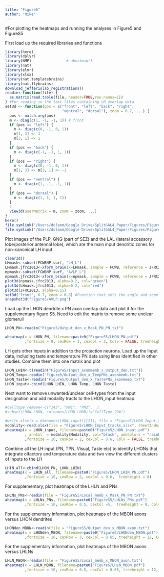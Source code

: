 ```yaml
---
title: "Figure5"
author: "Mike"
---
```

#For plotting the heatmaps and running the analyses in Figure5 and FigureS5

First load up the required libraries and functions
```r
library(here)
library(dplyr)
library(NMF)                # aheatmap()
library(nat)
library(elmr)
library(xlsx)
library(nat.templatebrains)
library(nat.flybrains)
download_jefferislab_registrations()
readin<-function(file) {
  as.matrix(read.table(file, header=TRUE,row.names=1))
} #For reading in the text files containing LM overlap data 
set3d <- function(pos = c("front", "left", "back", "right",
                          "ventral", "dorsal"), zoom = 0.7, ...) {
  pos <- match.arg(pos)
  m <- diag(c(1, -1, -1, 1)) # front
  if (pos == "left") {
    m <- diag(c(0, -1, 0, 1))
    m[1, 3] <- 1
    m[3, 1] <- 1
  }
  if (pos == "back") {
    m <- diag(c(-1, -1, 1, 1))
  }
  if (pos == "right") {
    m <- diag(c(0, -1, 0, 1))
    m[1, 3] <- m[3, 1] <- -1
  }
  if (pos == "ventral") {
    m <- diag(c(1, -1, -1, 1))
  }
  if (pos == "dorsal") {
    m <- diag(c(1, 1, 1, 1))
  }
  4
  view3d(userMatrix = m, zoom = zoom, ...)
}
here()
file.symlink("/Users/dolanm/Google Drive/SplitGAL4_Paper/Figures/Figure5", here())
file.symlink("/Users/dolanm/Google Drive/SplitGAL4_Paper/Figures/FigureS5", here())
```

Plot images of the PLP, GNG (part of SEZ) and the LAL (lateral accessory lobe/posterior antennal lobe), which are the main input dendritic zones for non-canonical LH input 
```r
clear3d()
LHmask<-subset(FCWBNP.surf, "LH_L")
LHmask.jfrc2013<-xform_brain(x=LHmask, sample = FCWB, reference = JFRC2013)
npmask<-subset(FCWBNP.surf, "AVLP_L")
npmask.jfrc2013<-xform_brain(x=npmask, sample = FCWB, reference = JFRC2013)
plot3d(npmask.jfrc2013, alpha=0.2, col="green")
plot3d(LHmask.jfrc2013, alpha=0.2, col="red")
plot3d(JFRC2013, alpha=0.15)
set3d("front", 0.7, zoom = 0.8) #Function that sets the angle and zoom 
snapshot3d("Figure5/AVLP.png")
```

Load up the LHON dendrite x PN axon overlap data and plot it for the supplementary figure S5. Need to edit the matrix to remove some unclear glomeruli
```r
LHON_PN<-readin("Figure5/Output_den_x_Mask_PN_PN.txt")

aheatmap(x = LHON_PN, filename=paste0("FigureS5/LHON_PN.pdf")
         ,fontsize = 9, cexRow = 1, cexCol = 2, Colv = FALSE, treeheight = 15)
```

LH gets other inputs in addition to the projection neurons. Load up the Input data, including taste and temperature PN data using lines identified in other studies. Combine them into one matrix and plot 
```r
LHON_LHIN<-t(readin("Figure5/Input_axonmemb_x_Output_den.txt"))
LHON_Temp<-readin("Figure5/Output_den_x_TempPNs_axonmemb.txt")
LHON_Taste<-readin("Figure5/Output_den_x_TastePNs_axonmemb.txt")
LHON_input<-cbind(LHON_LHIN, LHON_Temp, LHON_Taste)
```

Next want to remove unwanted/unclear cell-types from the input designation and add modality tracts to the LHON_input heatmap. 
```r
#celltype_remove<-c("145", "PN1", "PN2",  )
#subset(LHON_LHON, colnames(LHON_LHON)!="CellType_29A")

#write.xlsx(x = dimnames(LHON_input)[[2]], file = "Figure5/LHON_Input_tracks.xlsx")
modality<-read.xlsx(file = "Figure5/LHON_Input_tracks.xlsx", sheetIndex = 1)
aheatmap(x = LHON_input, filename=paste0("Figure5/LHON_input.pdf")
         , annCol  = modality$Modality, col="black", annColors = "rainbow", annLegend = FALSE
         ,fontsize = 10, cexRow = 2, cexCol = 0.6, Colv = FALSE, treeheight = 8)
```

Combine all the LH input (PN, TPN, Visual, Taste etc) to identify LHONs that integrate olfactory and temperature data and two view the different clusters of inputs to the LH 
```r
LHIN_all<-cbind(LHON_PN, LHON_LHIN)
aheatmap(x = LHIN_all, filename=paste0("Figure5/LHON_LHIN_PN.pdf")
         ,fontsize = 10, cexRow = 2, cexCol = 0.6,  treeheight = 8)
```

For supplementary, plot heatmaps of the LHLN and PNs
```r
LHLNs_PNs<-readin(file = "FigureS5/Local_memb_x_Mask_PN_PN.txt")
aheatmap(x = LHLNs_PNs, filename=paste0("FigureS5/LHLNs_PNs.pdf")
         ,fontsize = 10, cexRow = 0.5, cexCol =5,  treeheight = 8, Colv = FALSE)
```
For the supplementary information, plot heatmaps of the MBON axons versus LHON dendrites 
```r
LHONden_MBON<-readin(file = "FigureS5/Output_den_x_MBON_axon.txt")
aheatmap(x = LHONden_MBON, filename=paste0("Figure6/LHONden_MBON.pdf")
         ,fontsize = 10, cexRow = 3, cexCol = 0.65, treeheight = 12, Colv = FALSE)
```

For the supplementary information, plot heatmaps of the MBON axons versus LHLNs
```r
LHLN_MBON<-readin(file = "FigureS5/Local_memb_x_MBON_axon.txt")
aheatmap(x = LHLN_MBON, filename=paste0("Figure6/LHLN_MBON.pdf")
         ,fontsize = 10, cexRow = 0.8, cexCol = 0.65, treeheight = 12, Colv = FALSE)
```


```r
```


